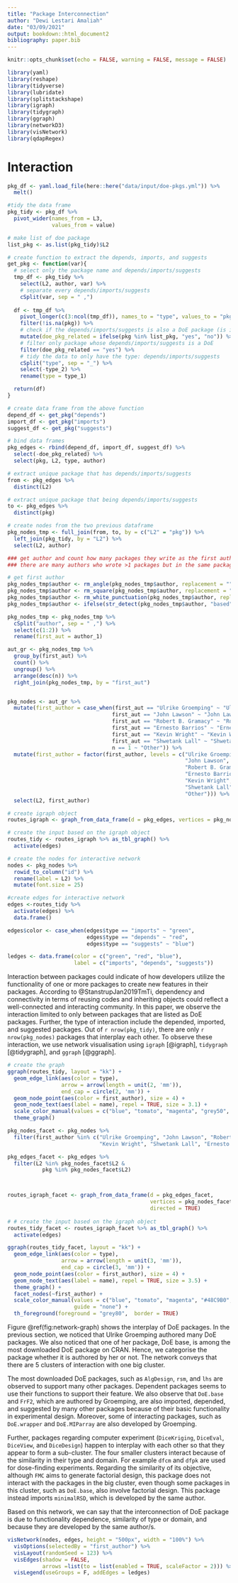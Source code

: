 ```yaml
---
title: "Package Interconnection"
author: "Dewi Lestari Amaliah"
date: "03/09/2021"
output: bookdown::html_document2
bibliography: paper.bib
---
```


```r
knitr::opts_chunk$set(echo = FALSE, warning = FALSE, message = FALSE)

library(yaml)
library(reshape)
library(tidyverse)
library(lubridate)
library(splitstackshape)
library(igraph)
library(tidygraph)
library(ggraph)
library(networkD3)
library(visNetwork)
library(qdapRegex)
```

# Interaction

```r
pkg_df <- yaml.load_file(here::here("data/input/doe-pkgs.yml")) %>%
  melt()

#tidy the data frame
pkg_tidy <- pkg_df %>%
  pivot_wider(names_from = L3,
              values_from = value)

# make list of doe package 
list_pkg <- as.list(pkg_tidy)$L2

# create function to extract the depends, imports, and suggests 
get_pkg <- function(var){
  # select only the package name and depends/imports/suggests
  tmp_df <- pkg_tidy %>%
    select(L2, author, var) %>%
    # separate every depends/imports/suggests
    cSplit(var, sep = " ,") 
  
  df <- tmp_df %>%
    pivot_longer(c(3:ncol(tmp_df)), names_to = "type", values_to = "pkg") %>%
    filter(!is.na(pkg)) %>%
    # check if the depends/imports/suggests is also a DoE package (is in list_pkg)
    mutate(doe_pkg_related = ifelse(pkg %in% list_pkg, "yes", "no")) %>%
    # filter only package whose depends/imports/suggests is a DoE
    filter(doe_pkg_related == "yes") %>%
    # tidy the data to only have the type: depends/imports/suggests
    cSplit("type", sep = "_") %>%
    select(-type_2) %>%
    rename(type = type_1)

  return(df)
}

# create data frame from the above function
depend_df <- get_pkg("depends")
import_df <- get_pkg("imports")
suggest_df <- get_pkg("suggests")

# bind data frames
pkg_edges <- rbind(depend_df, import_df, suggest_df) %>%
  select(-doe_pkg_related) %>%
  select(pkg, L2, type, author)

# extract unique package that has depends/imports/suggests
from <- pkg_edges %>%
  distinct(L2)

# extract unique package that being depends/imports/suggests
to <- pkg_edges %>%
  distinct(pkg)

# create nodes from the two previous dataframe
pkg_nodes_tmp <- full_join(from, to, by = c("L2" = "pkg")) %>%
  left_join(pkg_tidy, by = "L2") %>%
  select(L2, author)

### get author and count how many packages they write as the first author
### there are many authors who wrote >1 packages but in the same packages, here, we just extract the first author

# get first author 
pkg_nodes_tmp$author <- rm_angle(pkg_nodes_tmp$author, replacement = "")
pkg_nodes_tmp$author <- rm_square(pkg_nodes_tmp$author, replacement = "")
pkg_nodes_tmp$author <- rm_white_punctuation(pkg_nodes_tmp$author, replacement = "")
pkg_nodes_tmp$author <- ifelse(str_detect(pkg_nodes_tmp$author, "based"), "Ernesto Barrios", pkg_nodes_tmp$author)

pkg_nodes_tmp <- pkg_nodes_tmp %>%
  cSplit("author", sep = " ,") %>%
  select(c(1:2)) %>%
  rename(first_aut = author_1) 

aut_gr <- pkg_nodes_tmp %>%
  group_by(first_aut) %>%
  count() %>%
  ungroup() %>%
  arrange(desc(n)) %>%
  right_join(pkg_nodes_tmp, by = "first_aut")


pkg_nodes <- aut_gr %>%
  mutate(first_author = case_when(first_aut == "Ulrike Groemping" ~ "Ulrike Groemping",
                                 first_aut == "John Lawson" ~ "John Lawson",
                                 first_aut == "Robert B. Gramacy" ~ "Robert B. Gramacy",
                                 first_aut == "Ernesto Barrios" ~ "Ernesto Barrios",
                                 first_aut == "Kevin Wright" ~ "Kevin Wright",
                                 first_aut == "Shwetank Lall" ~ "Shwetank Lall",
                                 n == 1 ~ "Other")) %>%
  mutate(first_author = factor(first_author, levels = c("Ulrike Groemping",
                                                        "John Lawson",
                                                        "Robert B. Gramacy",
                                                        "Ernesto Barrios",
                                                        "Kevin Wright",
                                                        "Shwetank Lall",
                                                        "Other"))) %>%
  select(L2, first_author)

# create igraph object
routes_igraph <- graph_from_data_frame(d = pkg_edges, vertices = pkg_nodes, directed = TRUE)

# create the input based on the igraph object
routes_tidy <- routes_igraph %>% as_tbl_graph() %>%
  activate(edges)

# create the nodes for interactive network
nodes <- pkg_nodes %>%
  rowid_to_column("id") %>%
  rename(label = L2) %>%
  mutate(font.size = 25)

#create edges for interactive network
edges <-routes_tidy %>%
  activate(edges) %>%
  data.frame()

edges$color <- case_when(edges$type == "imports" ~ "green",
                         edges$type == "depends" ~ "red",
                         edges$type == "suggests" ~ "blue")

ledges <- data.frame(color = c("green", "red", "blue"), 
                     label = c("imports", "depends", "suggests")) 

```

Interaction between packages could indicate of how developers utilize the functionality of one or more packages to create new features in their packages. According to @StanstrupJan2019TmTi, dependency and connectivity in terms of reusing codes and inheriting objects could reflect a well-connected and interacting community. In this paper, we observe the interaction limited to only between packages that are listed as DoE packages. Further, the type of interaction include the depended, imported, and suggested packages. Out of `r nrow(pkg_tidy)`, there are only `r nrow(pkg_nodes)` packages that interplay each other. To observe these interaction, we use network visualisation using `igraph` [@igraph], `tidygraph` [@tidygraph], and `ggraph` [@ggraph]. 


```r

# create the graph
ggraph(routes_tidy, layout = "kk") + 
  geom_edge_link(aes(color = type),
                 arrow = arrow(length = unit(2, 'mm')), 
                 end_cap = circle(2, 'mm')) + 
  geom_node_point(aes(color = first_author), size = 4) + 
  geom_node_text(aes(label = name), repel = TRUE, size = 3.1) +
  scale_color_manual(values = c("blue", "tomato", "magenta", "grey50", "#48C9B0", "#C0392B", "#F1C40F")) +
  theme_graph() 
```


```r

pkg_nodes_facet <- pkg_nodes %>%
  filter(first_author %in% c("Ulrike Groemping", "John Lawson", "Robert B. Gramacy", 
                             "Kevin Wright", "Shwetank Lall", "Ernesto Barrios")) 

pkg_edges_facet <- pkg_edges %>%
  filter(L2 %in% pkg_nodes_facet$L2 &
           pkg %in% pkg_nodes_facet$L2)



routes_igraph_facet <- graph_from_data_frame(d = pkg_edges_facet, 
                                             vertices = pkg_nodes_facet, 
                                             directed = TRUE)
 
# # create the input based on the igraph object
routes_tidy_facet <- routes_igraph_facet %>% as_tbl_graph() %>%
  activate(edges)

ggraph(routes_tidy_facet, layout = "kk") + 
  geom_edge_link(aes(color = type),
                 arrow = arrow(length = unit(3, 'mm')), 
                 end_cap = circle(3, 'mm')) + 
  geom_node_point(aes(color = first_author), size = 4) +
  geom_node_text(aes(label = name), repel = TRUE, size = 3.5) +
  theme_graph() +
  facet_nodes(~first_author) +
  scale_color_manual(values = c("blue", "tomato", "magenta", "#48C9B0", "#C0392B", "#F1C40F"), 
                     guide = "none") +
  th_foreground(foreground = "grey80",  border = TRUE) 
```


Figure \@ref(fig:network-graph) shows the interplay of DoE packages. In the previous section, we noticed that Ulrike Groemping authored many DoE packages. We also noticed that one of her package, DoE base, is among the most downloaded DoE package on CRAN. Hence, we categorise the package whether it is authored by her or not. The network conveys that there are 5 clusters of interaction with one big cluster. 

The most downloaded DoE packages, such as `AlgDesign`, `rsm`, and `lhs` are observed to support many other packages. Dependent packages seems to use their functions to support their feature. We also observe that  `DoE.base` and `FrF2`, which are authored by Groemping, are also imported, depended, and suggested by many other packages because of their basic functionality in experimental design. Moreover, some of interacting packages, such as `DoE.wrapper` and `DoE.MIParray` are also developed by Groemping. 

Further, packages regarding computer experiment (`DiceKriging`, `DiceEval`, `DiceView`, and `DiceDesign`) happen to interplay with each other so that they appear to form a sub-cluster. The four smaller clusters interact because of the similarity in their type and domain. For example `dfcm` and `dfpk` are used for dose-finding experiments. Regarding the similarity of its objective, although `FMC` aims to generate factorial design, this package does not interact with the packages in the big cluster, even though some packages in this cluster, such as `DoE.base`, also involve factorial design. This package instead imports `minimalRSD`, which is developed by the same author. 

Based on this network, we can say that the interconnection of DoE package is due to functionality dependence, similarity of type or domain, and because they are developed by the same author/s. 


```r
visNetwork(nodes, edges, height = "500px", width = "100%") %>%
  visOptions(selectedBy = "first_author") %>%
  visLayout(randomSeed = 123) %>%
  visEdges(shadow = FALSE,
           arrows =list(to = list(enabled = TRUE, scaleFactor = 2))) %>%
  visLegend(useGroups = F, addEdges = ledges)
```




